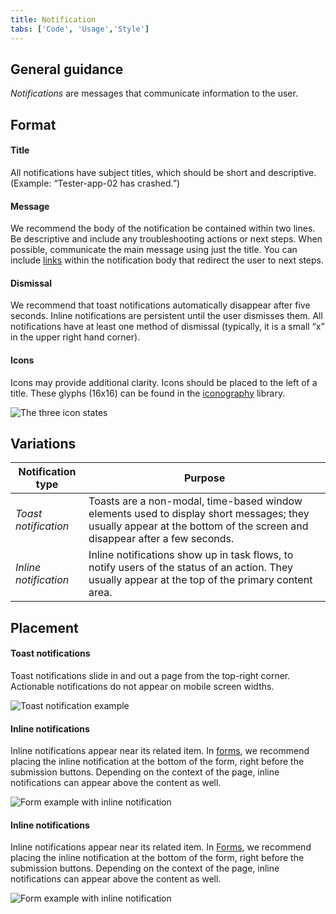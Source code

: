 ```yaml
---
title: Notification
tabs: ['Code', 'Usage','Style']
---
```

## General guidance

_Notifications_ are messages that communicate information to the user.


## Format

#### Title

All notifications have subject titles, which should be short and descriptive. (Example: “Tester-app-02 has crashed.”)

#### Message

We recommend the body of the notification be contained within two lines. Be descriptive and include any troubleshooting actions or next steps. When possible, communicate the main message using just the title. You can include [links](/components/link) within the notification body that redirect the user to next steps.

#### Dismissal

We recommend that toast notifications automatically disappear after five seconds. Inline notifications are persistent until the user dismisses them. All notifications have at least one method of dismissal (typically, it is a small “x” in the upper right hand corner).

#### Icons

Icons may provide additional clarity. Icons should be placed to the left of a title. These glyphs (16x16) can be found in the [iconography](/guidelines/iconography/library) library.


<ImageComponent cols="8">

![The three icon states](images/notification-usage-1.png)

</ImageComponent>

## Variations

| Notification type   | Purpose                                                                                                                                                     |
| ------------- | ----------------------------------------------------------------------------------------------------------------------------------------------------------- |
| _Toast notification_      | Toasts are a non-modal, time-based window elements used to display short messages; they usually appear at the bottom of the screen and disappear after a few seconds.                                                                                               |
| _Inline notification_  | Inline notifications show up in task flows, to notify users of the status of an action. They usually appear at the top of the primary content area. |


## Placement

#### Toast notifications

Toast notifications slide in and out a page from the top-right corner. Actionable notifications do not appear on mobile screen widths.

<ImageComponent cols="8">

![Toast notification example](images/notification-usage-2.png)

</ImageComponent>

#### Inline notifications

Inline notifications appear near its related item. In [forms](/components/form), we recommend placing the inline notification at the bottom of the form, right before the submission buttons. Depending on the context of the page, inline notifications can appear above the content as well.

<ImageComponent cols="8">

![Form example with inline notification](images/notification-usage-3.png)

</ImageComponent>

#### Inline notifications

Inline notifications appear near its related item. In [Forms](/components/form), we recommend placing the inline notification at the bottom of the form, right before the submission buttons. Depending on the context of the page, inline notifications can appear above the content as well.

<ImageComponent cols="8">

![Form example with inline notification](images/notification-usage-3.png)

</ImageComponent>
